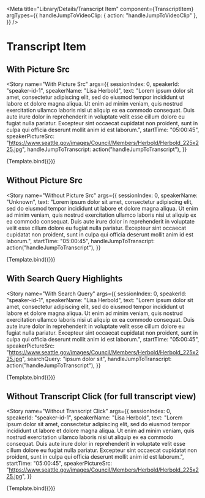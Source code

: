 

<Meta
  title="Library/Details/Transcript Item"
  component={TranscriptItem}
  argTypes={{
    handleJumpToVideoClip: { action: "handleJumpToVideoClip" },
  }}
/>

# Transcript Item

<ArgsTable of={TranscriptItem} />


## With Picture Src

<Story
  name="With Picture Src"
  args={{
    sessionIndex: 0,
    speakerId: "speaker-id-1",
    speakerName: "Lisa Herbold",
    text:
      "Lorem ipsum dolor sit amet, consectetur adipiscing elit, sed do eiusmod tempor incididunt ut labore et dolore magna aliqua. Ut enim ad minim veniam, quis nostrud exercitation ullamco laboris nisi ut aliquip ex ea commodo consequat. Duis aute irure dolor in reprehenderit in voluptate velit esse cillum dolore eu fugiat nulla pariatur. Excepteur sint occaecat cupidatat non proident, sunt in culpa qui officia deserunt mollit anim id est laborum.",
    startTime: "05:00:45",
    speakerPictureSrc: "https://www.seattle.gov/images/Council/Members/Herbold/Herbold_225x225.jpg",
    handleJumpToTranscript: action("handleJumpToTranscript"),
  }}
>
  {Template.bind({})}
</Story>

## Without Picture Src

<Story
  name="Without Picture Src"
  args={{
    sessionIndex: 0,
    speakerName: "Unknown",
    text:
      "Lorem ipsum dolor sit amet, consectetur adipiscing elit, sed do eiusmod tempor incididunt ut labore et dolore magna aliqua. Ut enim ad minim veniam, quis nostrud exercitation ullamco laboris nisi ut aliquip ex ea commodo consequat. Duis aute irure dolor in reprehenderit in voluptate velit esse cillum dolore eu fugiat nulla pariatur. Excepteur sint occaecat cupidatat non proident, sunt in culpa qui officia deserunt mollit anim id est laborum.",
    startTime: "05:00:45",
    handleJumpToTranscript: action("handleJumpToTranscript"),
  }}
>
  {Template.bind({})}
</Story>

## With Search Query Highlights

<Story
  name="With Search Query"
  args={{
    sessionIndex: 0,
    speakerId: "speaker-id-1",
    speakerName: "Lisa Herbold",
    text:
      "Lorem ipsum dolor sit amet, consectetur adipiscing elit, sed do eiusmod tempor incididunt ut labore et dolore magna aliqua. Ut enim ad minim veniam, quis nostrud exercitation ullamco laboris nisi ut aliquip ex ea commodo consequat. Duis aute irure dolor in reprehenderit in voluptate velit esse cillum dolore eu fugiat nulla pariatur. Excepteur sint occaecat cupidatat non proident, sunt in culpa qui officia deserunt mollit anim id est laborum.",
    startTime: "05:00:45",
    speakerPictureSrc: "https://www.seattle.gov/images/Council/Members/Herbold/Herbold_225x225.jpg",
    searchQuery: "ipsum dolor sit",
    handleJumpToTranscript: action("handleJumpToTranscript"),
  }}
>
  {Template.bind({})}
</Story>

## Without Transcript Click (for full transcript view)

<Story
  name="Without Transcript Click"
  args={{
    sessionIndex: 0,
    speakerId: "speaker-id-1",
    speakerName: "Lisa Herbold",
    text:
      "Lorem ipsum dolor sit amet, consectetur adipiscing elit, sed do eiusmod tempor incididunt ut labore et dolore magna aliqua. Ut enim ad minim veniam, quis nostrud exercitation ullamco laboris nisi ut aliquip ex ea commodo consequat. Duis aute irure dolor in reprehenderit in voluptate velit esse cillum dolore eu fugiat nulla pariatur. Excepteur sint occaecat cupidatat non proident, sunt in culpa qui officia deserunt mollit anim id est laborum.",
    startTime: "05:00:45",
    speakerPictureSrc: "https://www.seattle.gov/images/Council/Members/Herbold/Herbold_225x225.jpg",
  }}
>
  {Template.bind({})}
</Story>
